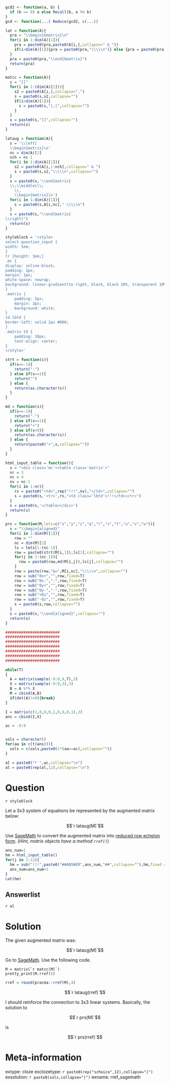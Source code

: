 ```r
gcd2 <- function(a, b) {
  if (b == 0) a else Recall(b, a %% b)
}
gcd <- function(...) Reduce(gcd2, c(...))

lat = function(A){
  pra = "\\begin{bmatrix}\n"
  for(i in 1:dim(A)[1]){
    pra = paste0(pra,paste0(A[i,],collapse=" & "))
    if(i<dim(A)[1]){pra = paste0(pra,"\\\\\n")} else {pra = paste0(pra,"\n")}
  }
  pra = paste0(pra,"\\end{bmatrix}")
  return(pra)
}

matcc = function(A){
  s = "[["
  for(i in 1:(dim(A)[1])){
    s2 = paste0(A[i,],collapse=",")
    s = paste0(s,s2,collapse="")
    if(i<dim(A)[1]){
      s = paste0(s,"],[",collapse="")
    }
  }
  s = paste0(s,"]]",collapse="")
  return(s)
}

lataug = function(A){
  s = '\\left[
  \\begin{matrix}\n'
  nc = dim(A)[2]
  nch = nc-1
  for(i in 1:dim(A)[1]){
    s2 = paste0(A[i,1:nch],collapse=" & ")
    s = paste0(s,s2,"\\\\\n",collapse="")
  }
  s = paste0(s,'\\end{matrix}
  \\;\\middle|\\;
    \\,
    \\begin{matrix}\n')
  for(i in 1:dim(A)[1]){
    s = paste0(s,A[i,nc]," \\\\\n")
  }
  s = paste0(s,"\\end{matrix}
\\right]")
  return(s)
}

styleblock = '<style>
select.question_input {
width: 5em;
}
tr {height: 3em;}
.mc {
display: inline-block;
padding: 1px;
margin: 1px;
white-space: nowrap;
background: linear-gradient(to right, black, black 10%, transparent 10%,transparent 90%,black 90%,black);
}
.matrix {
    padding: 5px;
    margin: 3px;
    background: white;
}
td.lbtd {
border-left: solid 2px #000;
}
.matrix td {
    padding: 10px;    
    text-align: center;
}
</style>'

strt = function(s){
  if(s==-1){
    return("-")
  } else if(s==1){
    return("")
  } else {
    return(as.character(s))
  }
}

md = function(s){
  if(s==-1){
    return("-")
  } else if(s==1){
    return("+")
  } else if(s<0){
    return(as.character(s))
  } else {
    return(paste0("+",s,collapse=""))
  }
}

html_input_table = function(){
  s = "<div class='mc'><table class='matrix'>"
  nr = 3
  nc = 4
  nv = nc-1
  for(i in 1:nr){
    rs = paste0("<td>",rep("!!!",nv),"</td>",collapse="")
    s = paste0(s,'<tr>',rs,"<td class='lbtd'>!!!</td></tr>")
  }
  s = paste0(s,'</table></div>')
  return(s)
}

prs = function(M,lets=c("x","y","z","q","r","s","t","u","v","w")){
  s = "\\begin{aligned}"
  for(i in 1:dim(M)[1]){
    row = ""
    nc = dim(M)[2]
    ls = lets[1:(nc-1)]
    row = paste0(strt(M[i,1]),ls[1],collapse="")
    for(j in 2:(nc-1)){
      row = paste0(row,md(M[i,j]),ls[j],collapse="")
    }
    row = paste(row,"&=",M[i,nc],"\\\\\n",collapse="")
    row = sub("0x+","",row,fixed=T)
    row = sub("0x-","-",row,fixed=T)
    row = sub("0y+","",row,fixed=T)
    row = sub("0y-","-",row,fixed=T)
    row = sub("+0z","",row,fixed=T)
    row = sub("-0z","",row,fixed=T)
    s = paste0(s,row,collapse="")
  }
  s = paste0(s,"\\end{aligned}",collapse="")
  return(s)
}

########################
########################
########################
########################
########################
########################
########################

while(T)
{
  A = matrix(sample(-9:9,9,T),3)
  X = matrix(sample(-9:9,3),3)
  B = A %*% X
  M = cbind(A,B)
  if(det(A)!=0){break}
}

I = matrix(c(1,0,0,0,1,0,0,0,1),3)
ans = cbind(I,X)

ac = -9:9


sols = character()
for(aa in c(t(ans))){
  sols = c(sols,paste0(1*(aa==ac),collapse=""))
}

al = paste0("* ",ac,collapse="\n")
al = paste0(rep(al,12),collapse="\n")
```

Question
========

`r styleblock`

Let a 3x3 system of equations be represented by the augmented matrix below:

$$`r lataug(M)`$$

Use [SageMath](https://sagecell.sagemath.org/) to convert the augmented matrix into [reduced row echelon form](https://en.wikipedia.org/wiki/Row_echelon_form#Reduced_row_echelon_form). (*Hint, matrix objects have a method `rref()`*)

```r
ans_num=1
hm = html_input_table()
for(j in 1:12){
  hm = sub("!!!",paste0("##ANSWER",ans_num,"##",collapse=""),hm,fixed = T)
  ans_num=ans_num+1
}
cat(hm)
```

Answerlist
--------

`r al`

Solution
========

The given augmented matrix was:

$$`r lataug(M)`$$

Go to [SageMath](https://sagecell.sagemath.org/). Use the following code.

```
M = matrix(`r matcc(M)`)
pretty_print(M.rref())
```

```r
rref = round(pracma::rref(M),4)
```

$$`r lataug(rref)`$$

I should reinforce the connection to 3x3 linear systems. Basically, the solution to

$$`r prs(M)`$$

is

$$`r prs(rref)`$$


Meta-information
============
extype: cloze
exclozetype: `r paste0(rep("schoice",12),collapse="|")`
exsolution: `r paste0(sols,collapse="|")`
exname: rref_sagemath